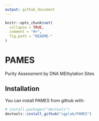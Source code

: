 ```yaml
---
output: github_document
---
```


<!-- README.md is generated from README.Rmd. Please edit that file -->

```r
knitr::opts_chunk$set(
  collapse = TRUE,
  comment = "#>",
  fig.path = "README-"
)
```

# PAMES

Purity Assessment by DNA MEthylation Sites

## Installation

You can install PAMES from github with:

```r
# install.packages("devtools")
devtools::install_github("cgplab/PAMES")
```
